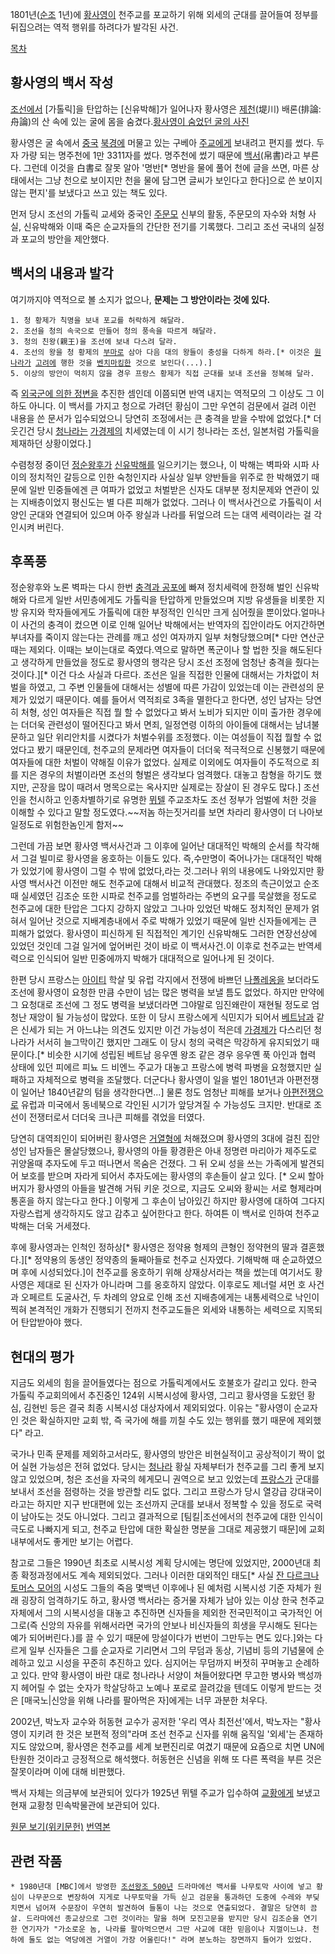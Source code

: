 1801년([[순조]] 1년)에 [[황사영]]이 천주교를 포교하기 위해 외세의 군대를 끌어들여 정부를 뒤집으려는 역적 행위를 하려다가 발각된 사건.

[[목차]]
== 황사영의 백서 작성 ==
[[조선]]에서 [가톨릭]을 탄압하는 [신유박해]가 일어나자 황사영은 [[제천]](堤川) 배론(排論:舟論)의 산 속에 있는 굴에 몸을 숨겼다.[http://100.naver.com/100.nhn?type=image&media_id=49789&docid=173689&dir_id=020401 황사영이 숨었던 굴의 사진]

황사영은 굴 속에서 [[중국]] [[북경]]에 머물고 있는 구베아 [[주교]]에게 보내려고 편지를 썼다. 두 자 가량 되는 명주천에 1만 3311자를 썼다. 명주천에 썼기 때문에 [[백서]](帛書)라고 부른다. 그런데 이것을 白書로 잘못 알아 '명반[* 명반을 물에 풀어 천에 글을 쓰면, 마른 상태에서는 그냥 천으로 보이지만 천을 물에 담그면 글씨가 보인다고 한다]으로 쓴 보이지 않는 편지'를 보냈다고 쓰고 있는 책도 있다.

먼저 당시 조선의 가톨릭 교세와 중국인 [[주문모]] 신부의 활동, 주문모의 자수와 처형 사실, 신유박해와 이때 죽은 순교자들의 간단한 전기를 기록했다. 그리고 조선 국내의 실정과 포교의 방안을 제안했다. 

== 백서의 내용과 발각 ==
여기까지야 역적으로 볼 소지가 없으나, '''문제는 그 방안이라는 것에 있다.'''

 1. 청 황제가 칙명을 보내 포교를 허락하게 해달라.
 2. 조선을 청의 속국으로 만들어 청의 풍속을 따르게 해달라.
 3. 청의 친왕(親王)을 조선에 보내 다스려 달라.
 4. 조선의 왕을 청 황제의 [[부마]]로 삼아 다음 대의 왕들이 충성을 다하게 하라.[* 이것은 [[원나라]]가 [[고려]]에 행한 것을 [[벤치마킹]]한 것으로 보인다(...).]
 5. 이상의 방안이 먹히지 않을 경우 프랑스 황제가 직접 군대를 보내 조선을 정복해 달라.

즉 [[외환죄|외국군에 의한 정변]]을 추진한 셈인데 이쯤되면 반역 내지는 역적모의 그 이상도 그 이하도 아니다. 이 백서를 가지고 청으로 가려던 황심이 그만 우연히 검문에서 걸려 이런 내용을 쓴 문서가 입수되었으니 당연히 조정에서는 큰 충격을 받을 수밖에 없었다.[* 더 웃긴건 당시 [[청나라]]는 [[가경제]]의 치세였는데 이 시기 청나라는 조선, 일본처럼 가톨릭을 제재하던 상황이었다.]

수렴청정 중이던 [[정순왕후]]가 [[신유박해]]를 일으키기는 했으나, 이 박해는 벽파와 시파 사이의 정치적인 갈등으로 인한 숙청인지라 사실상 일부 양반들을 위주로 한 박해였기 때문에 일반 민중들에겐 큰 여파가 없었고 처벌받은 신자도 대부분 정치문제와 연관이 있는 지배층이었지 평신도는 별 다른 피해가 없었다. 그러나 이 백서사건으로 가톨릭이 서양인 군대와 연결되어 있으며 아주 왕실과 나라를 뒤엎으려 드는 대역 세력이라는 걸 각인시켜 버린다. 

== 후폭풍 ==
정순왕후와 노론 벽파는 다시 한번 [[충격과 공포]]에 빠져 정치세력에 한정해 벌인 신유박해와 다르게 일반 서민층에게도 가톨릭을 탄압하게 만들었으며 지방 유생들을 비롯한 지방 유지와 학자들에게도 가톨릭에 대한 부정적인 인식만 크게 심어줬을 뿐이았다.얼마나 이 사건의 충격이 컸으면 이로 인해 일어난 박해에서는 반역자의 집안이라도 어지간하면 부녀자를 죽이지 않는다는 관례를 깨고 성인 여자까지 일부 처형당했으며[* 다만 연산군 때는 제외다. 이때는 보이는대로 죽였다.역으로 말하면 폭군이나 할 법한 짓을 해도된다고 생각하게 만들었을 정도로 황사영의 행각은 당시 조선 조정에 엄청난 충격을 줬다는 것이다.][* 이건 다소 사실과 다르다. 조선은 일을 직접한 인물에 대해서는 가차없이 처벌을 하였고, 그 주변 인물들에 대해서는 성별에 따른 가감이 있었는데 이는 관련성의 문제가 있었기 때문이다. 예를 들어서 역적죄로 3족을 멸한다고 한다면, 성인 남자는 당연히 처형, 성인 여자들은 직접 뭘 할 수 없었다고 봐서 노비가 되지만 이미 출가한 경우에는 더더욱 관련성이 떨어진다고 봐서 면죄, 일정연령 이하의 아이들에 대해서는 남녀불문하고 일단 위리안치를 시켰다가 처벌수위를 조정했다. 이는 여성들이 직접 뭘할 수 없었다고 봤기 때문인데, 천주교의 문제라면 여자들이 더더욱 적극적으로 신봉했기 때문에 여자들에 대한 처벌이 약해질 이유가 없었다. 실제로 이외에도 여자들이 주도적으로 죄를 지은 경우의 처벌이라면 조선의 형벌은 생각보다 엄격했다. 대놓고 참형을 하기도 했지만, 곤장을 많이 때려서 명목으로는 옥사지만 실제로는 장살이 된 경우도 많다.] 조선인을 천시하고 인종차별하기로 유명한 [[귀스타브 샤를 마리 뮈텔|뮈텔]] 주교조차도 조선 정부가 엄벌에 처한 것을 이해할 수 있다고 말할 정도였다.~~저놈 하는짓거리를 보면 차라리 황사영이 더 나아보일정도로 위험한놈인게 함저~~

그런데 가끔 보면 황사영 백서사건과 그 이후에 일어난 대대적인 박해의 순서를 착각해서 그걸 빌미로 황사영을 옹호하는 이들도 있다. 즉,수만명이 죽어나가는 대대적인 박해가 있었기에 황사영이 그럴 수 밖에 없었다,라는 것.그러나 위의 내용에도 나와있지만 황사영 백서사건 이전만 해도 천주교에 대해서 비교적 관대했다. 정조의 측근이었고 순조때 실세였던 김조순 또한 시파로 천주교를 엄벌하라는 주변의 요구를 묵살했을 정도로 천주교에 대한 탄압은 그다지 강하지 않았고 그나마 있었던 박해도 정치적인 문제가 얽혀서 일어난 것으로 지배계층내에서 주로 박해가 있었기 때문에 일반 신자들에게는 큰 피해가 없었다. 황사영이 피신하게 된 직접적인 계기인 신유박해도 그러한 연장선상에 있었던 것인데 그걸 일거에 엎어버린 것이 바로 이 백서사건.이 이후로 천주교는 반역세력으로 인식되어 일반 민중에까지 박해가 대대적으로 일어나게 된 것이다.

한편 당시 프랑스는 [[아이티]] 학살 및 유럽 각지에서 전쟁에 바쁘던 [[나폴레옹]]을 보더라도 조선에 황사영이 요청한 만큼 수만이 넘는 많은 병력을 보낼 틈도 없었다. 하지만 만약에 그 요청대로 조선에 그 정도 병력을 보냈더라면 그야말로 임진왜란이 재현될 정도로 엄청난 재앙이 될 가능성이 많았다. 또한 이 당시 프랑스에게 식민지가 되어서 [[베트남]]과 같은 신세가 되는 거 아느냐는 의견도 있지만 이건 가능성이 적은데 [[가경제]]가 다스리던 청나라가 서서히 늘그막이긴 했지만 그래도 이 당시 청의 국력은 막강하게 유지되었기 때문이다.[* 비슷한 시기에 성립된 베트남 응우옌 왕조 같은 경우 응우옌 푹 아인과 협력 상태에 있던 피에르 피뇨 드 비엔느 주교가 대놓고 프랑스에 병력 파병을 요청했지만 실패하고 자체적으로 병력을 조달했다. 더군다나 황사영이 일을 벌인 1801년과 아편전쟁이 일어난 1840년같의 텀을 생각한다면...] 물론 청도 엄청난 피해를 보거나 [[아편전쟁]]으로 유럽과 미국에서 동네북으로 각인된 시기가 앞당겨질 수 가능성도 크지만. 반대로 조선이 전쟁터로서 더더욱 크나큰 피해를 겪었을 터였다.

당연히 대역죄인이 되어버린 황사영은 [[거열형]]에 처해졌으며 황사영의 3대에 걸친 집안 성인 남자들은 몰살당했으나, 황사영의 아들 황경환은 아내 정명련 마리아가 제주도로 귀양올때 추자도에 두고 떠나면서 목숨은 건졌다. 그 뒤 오씨 성을 쓰는 가족에게 발견되어 보호를 받으며 자라게 되어서 추자도에는 황사영의 후손들이 살고 있다. [* 오씨 할아버지가 황사영의 아들을 발견해 거둬 키운 것으로, 지금도 오씨와 황씨는 서로 형제라며 통혼을 하지 않는다고 한다.] 이렇게 그 후손이 남아있긴 하지만 황사영에 대하여 그다지 자랑스럽게 생각하지도 않고 감추고 싶어한다고 한다. 하여튼 이 백서로 인하여 천주교 박해는 더욱 거세졌다.

후에 황사영과는 인척인 정하상[* 황사영은 정약용 형제의 큰형인 정약현의 딸과 결혼했다.][* 정약용의 동생인 정약종의 둘째아들로 천주교 신자였다. 기해박해 때 순교하였으며 후에 시성되었다.]이 천주교를 옹호하기 위해 상재상서라는 책을 썼는데 여기서도 황사영은 제대로 된 신자가 아니라며 그를 옹호하지 않았다. 이후로도 제너럴 셔먼 호 사건과 오페르트 도굴사건, 두 차례의 양요로 인해 조선 지배층에게는 내통세력으로 낙인이 찍혀 본격적인 개화가 진행되기 전까지 천주교도들은 외세와 내통하는 세력으로 지목되어 탄압받아야 했다.

== 현대의 평가 ==
지금도 외세의 힘을 끌어들였다는 점으로 가톨릭계에서도 호불호가 갈리고 있다. 한국 가톨릭 주교회의에서 추진중인 124위 시복시성에 황사영, 그리고 황사영을 도왔던 황심, 김현빈 등은 결국 최종 시복시성 대상자에서 제외되었다. 이유는 "황사영이 순교자인 것은 확실하지만 교회 밖, 즉 국가에 해를 끼칠 수도 있는 행위를 했기 때문에 제외했다" 라고. 

국가나 민족 문제를 제외하고서라도, 황사영의 방안은 비현실적이고 공상적이기 짝이 없어 실현 가능성은 전혀 없었다. 당시는 [[청나라]] 황실 자체부터가 천주교를 그리 좋게 보지 않고 있었으며, 청은 조선을 자국의 헤게모니 권역으로 보고 있었는데 [[프랑스]]가 군대를 보내서 조선을 점령하는 것을 방관할 리도 없다. 그리고 프랑스가 당시 열강급 강대국이라고는 하지만 지구 반대편에 있는 조선까지 군대를 보내서 정복할 수 있을 정도로 국력이 남아도는 것도 아니었다. 그리고 결과적으로 [팀킬|조선에서의 천주교에 대한 인식이 극도로 나빠지게 되고, 천주교 탄압에 대한 확실한 명분을 그대로 제공했기 때문]에 교회 내부에서도 좋게만 보기는 어렵다.

참고로 그들은 1990년 최초로 시복시성 계획 당시에는 명단에 있었지만, 2000년대 최종 확정과정에서도 계속 제외되었다. 그러나 이러한 대외적인 태도[* 사실 [[잔 다르크]]나 [[토머스 모어]]의 시성도 그들의 죽음 몇백년 이후에나 된 예처럼 시복시성 기준 자체가 원래 굉장히 엄격하기도 하고, 황사영 백서라는 증거물 자체가 남아 있는 이상 한국 천주교 자체에서 그의 시복시성을 대놓고 추진하면 신자들을 제외한 전국민적이고 국가적인 어그로(즉 신앙의 자유를 위해서라면 국가의 안보나 비신자들의 희생을 무시해도 된다는 예가 되어버린다.)를 끌 수 있기 때문에 망설이다가 번번이 그만두는 면도 있다.]와는 다르게 일부 신자들은 그를 순교자로 기리면서 그의 무덤과 동상, 기념비 등의 기념물에 순례하고 있고 시성을 꾸준히 추진하고 있다. 심지어는 무덤까지 버젓히 꾸며놓고 순례하고 있다. 만약 황사영이 바란 대로 청나라나 서양이 쳐들어왔다면 무고한 병사와 백성까지 헤어릴 수 없는 숫자가 학살당하고 노예나 포로로 끌려갔을 텐데도 이렇게 받드는 것은 [매국노|신앙을 위해 나라를 팔아먹은 자]에게는 너무 과분한 처우다.

2002년, 박노자 교수와 허동현 교수가 공저한 '우리 역사 최전선'에서, 박노자는 "황사영이 지키려 한 것은 보편적 정의"라며 조선 천주교 신자를 위해 움직일 '외세'는 존재하지도 않았으며, 황사영은 천주교를 세계 보편진리로 여겼기 때문에 요즘으로 치면 UN에 탄원한 것이라고 긍정적으로 해석했다. 허동현은 신념을 위해 또 다른 폭력을 부른 것은 잘못이라며 이에 대해 비판했다.

백서 자체는 의금부에 보관되어 있다가 1925년 뮈텔 주교가 입수하여 [[교황]]에게 보냈고 현재 교황청 민속박물관에 보관되어 있다.

[http://ko.wikisource.org/wiki/%EC%82%AC%EC%9A%A9%EC%9E%90:Asfreeas/%ED%99%A9%EC%82%AC%EC%98%81_%EB%B0%B1%EC%84%9C 원문 보기(위키문헌)]
[http://theologia.kr/zeroboard/zboard.php?id=koreatheo&page=1&sn1=&divpage=1&category=50&sn=off&ss=on&sc=on&select_arrange=hit&desc=desc&no=748&PHPSESSID=0006eedefdce78e447683bf2688b16d6 번역본]

== 관련 작품 ==
 * 1980년대 [MBC]에서 방영한 [[조선왕조 500년]] 드라마에선 백서를 나무토막 사이에 넣고 황심이 나무꾼으로 변장하여 지게로 나무토막을 가득 싣고 검문을 통과하던 도중에 수레와 부딪치면서 넘어져 수문장이 우연히 발견하여 들통이 나는 것으로 연출되었다. 결말은 당연히 끔살. 드라마에선 종교상으로 그런 것이라는 말을 하며 모진고문을 받지만 당시 김조순을 연기한 연기자가 "가소로운 놈, 나라를 팔아먹으면서 그딴 사교에 대한 믿음이나 지껄이느냐. 천하에 둘도 없는 역당에겐 거열이 가장 어울린다!" 라며 분노하는 장면까지 들어가 있었다.
